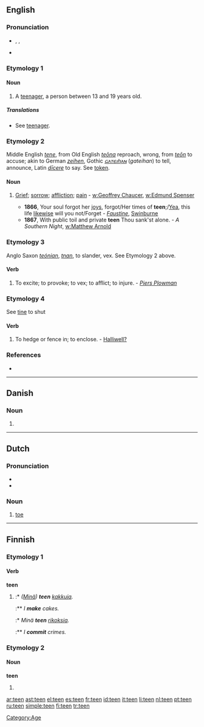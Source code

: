 ==English==

===Pronunciation===
* {{enPR|tēn}}, {{IPA|/tiːn/}}, {{SAMPA|/ti:n/}}
*: {{rhymes|iːn}}
* {{audio|en-us-teen.ogg|Audio (US)}}

===Etymology 1===
{{back-form|teenager}}

====Noun====
{{en-noun}}

# A [[teenager]], a person between 13 and 19 years old.

=====Translations=====
* See [[teenager]].

===Etymology 2===
Middle English ''[[tene]]'', from Old English ''[[teona|teōna]]'' reproach, wrong, from ''[[teon|teōn]]'' to accuse; akin to German ''[[zeihen]]'', Gothic ''[[𐌾𐌰𐍄𐌴𐌹𐌷𐌰𐌽]]'' (''gateihan'') to tell, announce, Latin ''[[dicere|dīcere]]'' to say. See [[token]].

====Noun====
{{en-noun}}

# {{obsolete}} [[grief|Grief]]; [[sorrow]]; [[affliction]]; [[pain]] - [[w:Geoffrey Chaucer]], [[w:Edmund Spenser]]
#* '''1866''', Your soul forgot her [[joy]]s, forgot/Her times of '''teen''';/[[Yea]], this life [[likewise]] will you not/Forget - ''[[Wikisource:Faustine|Faustine]]'', [[w:Algernon Swinburne|Swinburne]]
#* '''1867''', With public toil and private '''teen''' Thou sank'st alone. - ''A Southern Night'', [[w:Matthew Arnold]]

===Etymology 3===
Anglo Saxon ''[[teónian]]'', ''[[tnan]]'', to slander, vex. See Etymology 2 above.

====Verb====
{{en-verb}}

# {{transitive|obsolete}} To excite; to provoke; to vex; to afflict; to injure. - ''[[Piers Plowman]]''

===Etymology 4===
See [[tine]] to shut

====Verb====
{{en-verb}}

# {{transitive|obsolete|provincial}} To hedge or fence in; to enclose. - [[Halliwell?]]

===References===
* {{R:1913}}

[[Category:Age]]

----

==Danish==

===Noun===
{{infl|da|noun form|g=c}}

# {{form of|singular definite|te|lang=Danish}}

----

==Dutch==

===Pronunciation===
* {{audio|Nl-teen.ogg|audio}}
* {{IPA|/'teːn/|lang=nl}}

===Noun===
{{nl-noun|g=m|tenen|teentje}}

# {{context|anatomy|lang=nl}} [[toe]]

----

==Finnish==

===Etymology 1===

====Verb====
'''teen'''

# {{fi-form of|tehdä|type=verb|pr=first-person|pl=singular|mood=indicative|tense=present|}}
#:* ''([[minä|Minä]]) '''teen''' [[kakku|kakkuja]].''
#:** ''I '''make''' cakes.''
#:* ''Minä '''teen''' [[rikos|rikoksia]].''
#:** ''I '''commit''' crimes.''

===Etymology 2===

====Noun====
'''teen'''

# {{fi-form of|tee|type=noun|case=genitive|pl=singular}}

[[ar:teen]]
[[ast:teen]]
[[el:teen]]
[[es:teen]]
[[fr:teen]]
[[id:teen]]
[[it:teen]]
[[li:teen]]
[[nl:teen]]
[[pt:teen]]
[[ru:teen]]
[[simple:teen]]
[[fi:teen]]
[[tr:teen]]